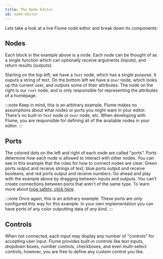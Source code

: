 ```yaml
---
title: The Node Editor
id: node-editor
---
```


Lets take a look at a live Flume node editor and break down its components:

<div style={{width: '100%', height: 600, color: "#000"}}>
  <AnatomyExample />
</div>

## Nodes

Each block in the example above is a node. Each node can be thought of as a single function which can optionally receive arguments (inputs), and return results (outputs).

Starting on the top left, we have a `Text` node, which has a single purpose. It ouputs a string of text. On the bottom left we have a `User` node, which looks up the current user, and outputs some of their attributes. The node on the right is our `root` node, and is only responsible for representing the attributes of a homepage.

:::note
Keep in mind, this is an arbitrary example. Flume makes no assumptions about what nodes or ports you might want in your editor. There's no built-in `Text` node or `User` node, etc. When developing with Flume, you are responsible for defining all of the available nodes in your editor.
:::

## Ports

The colored dots on the left and right of each node are called "ports". Ports determine how each node is allowed to interact with other nodes. You can see in this example that the rules for how to connect nodes are clear. Green ports output and receive strings of text, blue ports output and receive booleans, and red ports output and receive numbers. Go ahead and play with the example above by dragging between inputs and outputs. You can't create connections between ports that aren't of the same type. To learn more about [type safety, click here](/docs/type-safety).

:::note
Once again, this is an arbitrary example. These ports are only configured this way for this example. In your own implementation you can have ports of any color outputting data of any kind.
:::

## Controls

When not connected, each input may display any number of "controls" for accepting user input. Flume provides built-in controls like text inputs, dropdown boxes, number controls, checkboxes, and even multi-select controls, however, you are free to define any custom control you like. 
